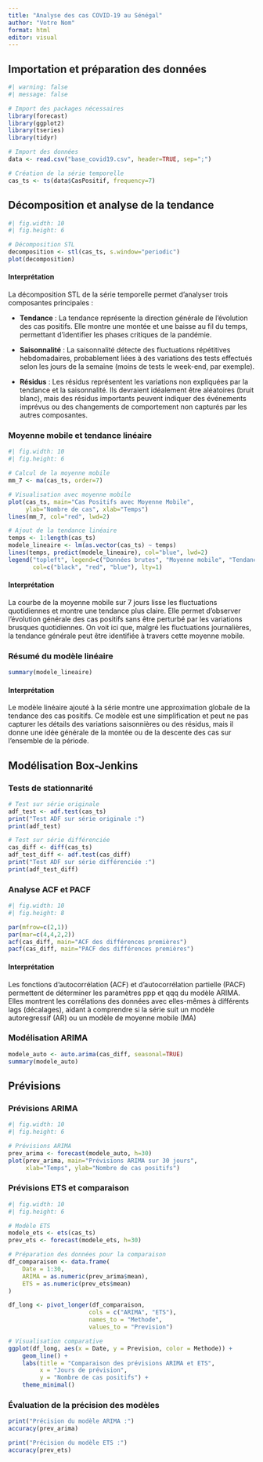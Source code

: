 ```yaml
---
title: "Analyse des cas COVID-19 au Sénégal"
author: "Votre Nom"
format: html
editor: visual
---
```


## Importation et préparation des données

```r
#| warning: false
#| message: false

# Import des packages nécessaires
library(forecast)
library(ggplot2)
library(tseries)
library(tidyr)

# Import des données
data <- read.csv("base_covid19.csv", header=TRUE, sep=";")

# Création de la série temporelle
cas_ts <- ts(data$CasPositif, frequency=7)
```

## Décomposition et analyse de la tendance

```r
#| fig.width: 10
#| fig.height: 6

# Décomposition STL
decomposition <- stl(cas_ts, s.window="periodic")
plot(decomposition)
```

#### Interprétation

La décomposition STL de la série temporelle permet d'analyser trois composantes principales :

-   **Tendance** : La tendance représente la direction générale de l'évolution des cas positifs. Elle montre une montée et une baisse au fil du temps, permettant d'identifier les phases critiques de la pandémie.

-   **Saisonnalité** : La saisonnalité détecte des fluctuations répétitives hebdomadaires, probablement liées à des variations des tests effectués selon les jours de la semaine (moins de tests le week-end, par exemple).

-   **Résidus** : Les résidus représentent les variations non expliquées par la tendance et la saisonnalité. Ils devraient idéalement être aléatoires (bruit blanc), mais des résidus importants peuvent indiquer des événements imprévus ou des changements de comportement non capturés par les autres composantes.

### Moyenne mobile et tendance linéaire

```r
#| fig.width: 10
#| fig.height: 6

# Calcul de la moyenne mobile
mm_7 <- ma(cas_ts, order=7)

# Visualisation avec moyenne mobile
plot(cas_ts, main="Cas Positifs avec Moyenne Mobile", 
     ylab="Nombre de cas", xlab="Temps")
lines(mm_7, col="red", lwd=2)

# Ajout de la tendance linéaire
temps <- 1:length(cas_ts)
modele_lineaire <- lm(as.vector(cas_ts) ~ temps)
lines(temps, predict(modele_lineaire), col="blue", lwd=2)
legend("topleft", legend=c("Données brutes", "Moyenne mobile", "Tendance linéaire"), 
       col=c("black", "red", "blue"), lty=1)
```

#### **Interprétation**

La courbe de la moyenne mobile sur 7 jours lisse les fluctuations quotidiennes et montre une tendance plus claire. Elle permet d'observer l'évolution générale des cas positifs sans être perturbé par les variations brusques quotidiennes. On voit ici que, malgré les fluctuations journalières, la tendance générale peut être identifiée à travers cette moyenne mobile.

### Résumé du modèle linéaire

```r
summary(modele_lineaire)
```

#### Interprétation

Le modèle linéaire ajouté à la série montre une approximation globale de la tendance des cas positifs. Ce modèle est une simplification et peut ne pas capturer les détails des variations saisonnières ou des résidus, mais il donne une idée générale de la montée ou de la descente des cas sur l'ensemble de la période.

## Modélisation Box-Jenkins

### Tests de stationnarité

```r
# Test sur série originale
adf_test <- adf.test(cas_ts)
print("Test ADF sur série originale :")
print(adf_test)

# Test sur série différenciée
cas_diff <- diff(cas_ts)
adf_test_diff <- adf.test(cas_diff)
print("Test ADF sur série différenciée :")
print(adf_test_diff)
```

### Analyse ACF et PACF

```r
#| fig.width: 10
#| fig.height: 8

par(mfrow=c(2,1))
par(mar=c(4,4,2,2))
acf(cas_diff, main="ACF des différences premières")
pacf(cas_diff, main="PACF des différences premières")
```

#### Interprétation

Les fonctions d'autocorrélation (ACF) et d'autocorrélation partielle (PACF) permettent de déterminer les paramètres ppp et qqq du modèle ARIMA. Elles montrent les corrélations des données avec elles-mêmes à différents lags (décalages), aidant à comprendre si la série suit un modèle autoregressif (AR) ou un modèle de moyenne mobile (MA)

### Modélisation ARIMA

```r
modele_auto <- auto.arima(cas_diff, seasonal=TRUE)
summary(modele_auto)
```

## Prévisions

### Prévisions ARIMA

```r
#| fig.width: 10
#| fig.height: 6

# Prévisions ARIMA
prev_arima <- forecast(modele_auto, h=30)
plot(prev_arima, main="Prévisions ARIMA sur 30 jours",
     xlab="Temps", ylab="Nombre de cas positifs")
```

### Prévisions ETS et comparaison

```r
#| fig.width: 10
#| fig.height: 6

# Modèle ETS
modele_ets <- ets(cas_ts)
prev_ets <- forecast(modele_ets, h=30)

# Préparation des données pour la comparaison
df_comparaison <- data.frame(
    Date = 1:30,
    ARIMA = as.numeric(prev_arima$mean),
    ETS = as.numeric(prev_ets$mean)
)

df_long <- pivot_longer(df_comparaison, 
                       cols = c("ARIMA", "ETS"),
                       names_to = "Methode", 
                       values_to = "Prevision")

# Visualisation comparative
ggplot(df_long, aes(x = Date, y = Prevision, color = Methode)) +
    geom_line() +
    labs(title = "Comparaison des prévisions ARIMA et ETS",
         x = "Jours de prévision",
         y = "Nombre de cas positifs") +
    theme_minimal()
```

### Évaluation de la précision des modèles

```r
print("Précision du modèle ARIMA :")
accuracy(prev_arima)

print("Précision du modèle ETS :")
accuracy(prev_ets)
```
